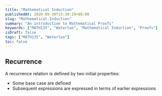 ```yaml
---
title: "Mathematical Induction"
publishedAt: 2020-09-30T15:30:19+08:00
slug: "Mathematical-Induction"
summary: "An introduction to Mathematical Proofs"
keywords: ["MATH135", "Waterloo", "Mathematical Induction", "Proofs"]
isDraft: false
tags: ["MATH135", "Waterloo"]
toc: false
---
```



## Recurrence

A recurrence relation is defined by two initial properties:

* Some base case are defined
* Subsequent expressions are expressed in terms of earlier expressions


